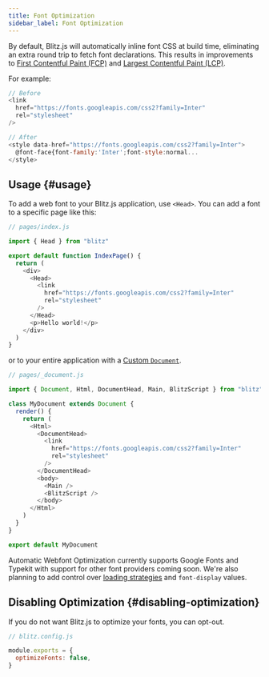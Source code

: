 ```yaml
---
title: Font Optimization
sidebar_label: Font Optimization
---
```


By default, Blitz.js will automatically inline font CSS at build time,
eliminating an extra round trip to fetch font declarations. This results
in improvements to [First Contentful Paint (FCP)](https://web.dev/fcp/)
and
[Largest Contentful Paint (LCP)](https://vercel.com/blog/core-web-vitals#largest-contentful-paint).

For example:

```js
// Before
<link
  href="https://fonts.googleapis.com/css2?family=Inter"
  rel="stylesheet"
/>

// After
<style data-href="https://fonts.googleapis.com/css2?family=Inter">
  @font-face{font-family:'Inter';font-style:normal...
</style>
```

## Usage {#usage}

To add a web font to your Blitz.js application, use `<Head>`. You can add
a font to a specific page like this:

```js
// pages/index.js

import { Head } from "blitz"

export default function IndexPage() {
  return (
    <div>
      <Head>
        <link
          href="https://fonts.googleapis.com/css2?family=Inter"
          rel="stylesheet"
        />
      </Head>
      <p>Hello world!</p>
    </div>
  )
}
```

or to your entire application with a
[Custom `Document`](./document-component).

```js
// pages/_document.js

import { Document, Html, DocumentHead, Main, BlitzScript } from "blitz"

class MyDocument extends Document {
  render() {
    return (
      <Html>
        <DocumentHead>
          <link
            href="https://fonts.googleapis.com/css2?family=Inter"
            rel="stylesheet"
          />
        </DocumentHead>
        <body>
          <Main />
          <BlitzScript />
        </body>
      </Html>
    )
  }
}

export default MyDocument
```

Automatic Webfont Optimization currently supports Google Fonts and Typekit
with support for other font providers coming soon. We're also planning to
add control
over [loading strategies](https://github.com/vercel/next.js/issues/21555) and `font-display` values.

## Disabling Optimization {#disabling-optimization}

If you do not want Blitz.js to optimize your fonts, you can opt-out.

```js
// blitz.config.js

module.exports = {
  optimizeFonts: false,
}
```
